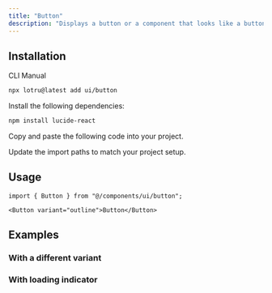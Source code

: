 ```yaml
---
title: "Button"
description: "Displays a button or a component that looks like a button."
---
```


<ComponentPreview id="examples/button-01" />

## Installation

<Tabs defaultValue="cli">

<TabsList>
  <TabsTrigger value="cli">CLI</TabsTrigger>
  <TabsTrigger value="manual">Manual</TabsTrigger>
  <TabsIndicator />
</TabsList>

<TabsContent value="cli">

```bash
npx lotru@latest add ui/button
```

</TabsContent>

<TabsContent value="manual">

<Steps>

<StepTitle>Install the following dependencies:</StepTitle>

```bash
npm install lucide-react
```

<StepTitle>Copy and paste the following code into your project.</StepTitle>

<ComponentSource id="ui/button" />

<StepTitle>Update the import paths to match your project setup.</StepTitle>

</Steps>

</TabsContent>

</Tabs>

## Usage

```tsx
import { Button } from "@/components/ui/button";
```

```tsx
<Button variant="outline">Button</Button>
```

## Examples

### With a different variant

<ComponentPreview id="examples/button-02" />

### With loading indicator

<ComponentPreview id="examples/button-03" />
